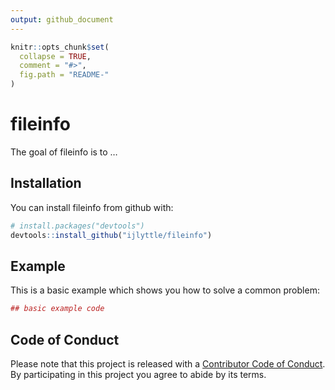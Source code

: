 ```yaml
---
output: github_document
---
```


<!-- README.md is generated from README.Rmd. Please edit that file -->

```r
knitr::opts_chunk$set(
  collapse = TRUE,
  comment = "#>",
  fig.path = "README-"
)
```

# fileinfo

The goal of fileinfo is to ...

## Installation

You can install fileinfo from github with:

```r
# install.packages("devtools")
devtools::install_github("ijlyttle/fileinfo")
```

## Example

This is a basic example which shows you how to solve a common problem:

```r
## basic example code
```

## Code of Conduct

Please note that this project is released with a [Contributor Code of Conduct](CONDUCT.md). By participating in this project you agree to abide by its terms.
